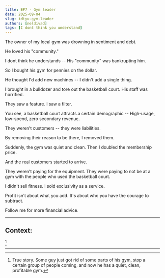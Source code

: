 ```yaml
---
title: EP7 - Gym leader
date: 2025-09-04
slug: idtyu-gym-leader
authors: [neldivad]
tags: [I dont think you understand]
---
```


The owner of my local gym was drowning in sentiment and debt.

<!--truncate-->

He loved his "community."

I dont think he understands -- His "community" was bankrupting him.

So I bought his gym for pennies on the dollar.

He thought I'd add new machines -- I didn't add a single thing.

I brought in a bulldozer and tore out the basketball court. His staff was horrified.

They saw a feature. I saw a filter.

You see, a basketball court attracts a certain demographic -- High-usage, low-spend, zero secondary revenue.

They weren't customers -- they were liabilities.

By removing their reason to be there, I removed them.

Suddenly, the gym was quiet and clean. Then I doubled the membership price.

And the real customers started to arrive.

They weren't paying for the equipment. They were paying to not be at a gym with the people who used the basketball court.

I didn't sell fitness. I sold exclusivity as a service.

Profit isn't about what you add. It's about who you have the courage to subtract.

Follow me for more financial advice.

---
## Context:
[^1]

---

[^1]: True story. Some guy just got rid of some parts of his gym, stop a certain group of people coming, and now he has a quiet, clean, profitable gym. 